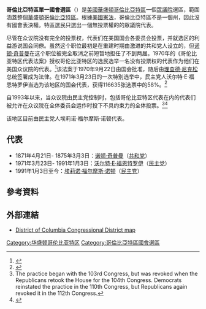 {{Infobox U.S. congressional district
|state =哥伦比亚特区
|district number = AL
|image name =District of Columbia's At-large congressional district.png
|image width = 300
|image caption =
|member type = 会议代表
|representative = 埃莉诺·福爾摩斯·諾頓
|party = 民主党
|residence = 华盛顿 
|english area = 61
|percent urban = 100.0
|percent rural = 0.0
|population = 705,749
|population year = 2019
|median income = $82,372<ref>{{Cite web |url=https://www.census.gov/mycd/?st=11 |title=存档副本 |access-date=2019-04-14 |archive-date=2019-05-15 |archive-url=https://web.archive.org/web/20190515074048/https://www.census.gov/mycd/?st=11 |dead-url=no }}</ref>
|percent white = 41
|percent black = 45.9
|percent asian = 4.1
|percent native american = 0.2
|percent native hawaiian = 0.0
|percent hispanic = 11
|percent other race = 5.8
|percent more than one race = 3
|percent blue collar = 16.3 
|percent white collar = 72.5 
|percent gray collar = 11.2 
|cpvi =D+43<ref>{{cite web
 |work=Partisan Voting Index
 |title=Districts of the 113th Congress: 2004 & 2008
 |publisher=[[The_Cook_Political_Report|The Cook Political Report]]
 |date=October 11, 2012
 |access-date=2014-02-17
 |url=http://cookpolitical.com/application/writable/uploads/2012_PVI_by_District.pdf
 |archive-date=2013-03-05
 |archive-url=https://web.archive.org/web/20130305115603/http://cookpolitical.com/application/writable/uploads/2012_PVI_by_District.pdf
 |dead-url=no
 }}</ref><ref name=Barone2014>{{cite book |last=Barone |first=Michael
 |author-link=Michael Barone (pundit) |first2=Chuck |last2=McCutcheon
 |title=The Almanac of American Politics 2014 |year=2013 |pages=358–
 |publisher=[[University_of_Chicago_Press|University of Chicago Press]] |location=[[芝加哥|芝加哥]]
 |isbn=978-0-226-10544-4|title-link=The Almanac of American Politics
 }} Copyright [[National_Journal|National Journal]].</ref>
}}
'''哥倫比亞特區單一國會選區'''（{{lang-en|District of Columbia's at-large congressional district}}）是[[美國|美國]][[華盛頓哥倫比亞特區|華盛頓哥倫比亞特區]]一個[[美國眾議院|眾議院]]選區，範圍涵蓋整個[[華盛頓哥倫比亞特區|華盛頓哥倫比亞特區]]。根據[[美國憲法|美國憲法]]，哥倫比亞特區不是一個州，因此沒有國會表決權。特區選民只選出一個無投票權的的眾議院代表。

尽管在众议院没有完全的投票权，代表们在美国国会各委员会投票，并就选区的利益游说国会同僚。虽然这个职位最初是在重建时期由激进的共和党人设立的，但[[诺顿·奇普曼|诺顿·奇普曼]]在这个职位被完全取消之前短暂地担任了不到两届。1970年的《哥伦比亚特区代表法案》授权哥伦比亚特区的选民选举一名没有投票权的代表作为他们在美国众议院的代表。<ref>{{Cite web |url=http://www.gpo.gov/fdsys/granule/STATUTE-84/STATUTE-84-Pg845-2/content-detail.html |title=存档副本 |access-date=2021-01-19 |archive-date=2018-07-18 |archive-url=https://web.archive.org/web/20180718110211/https://www.gpo.gov/fdsys/granule/STATUTE-84/STATUTE-84-Pg845-2/content-detail.html |dead-url=no }}</ref>该法案于1970年9月22日由国会批准，随后由[[理查德·尼克松|理查德·尼克松]]总统签署成为法律。在1971年3月23日的一次特别选举中，民主党人沃尔特·E·福恩特罗伊当选为该地区的国会代表，获得116635张选票中的58%。<ref>{{cite news|date=April 6, 1971|title=Fauntroy Election Certified|page=C6|work=The [[Washington_Post|Washington Post]]|url=https://pqasb.pqarchiver.com/washingtonpost_historical/access/144589292.html?FMT=ABS|access-date=February 10, 2014|archive-date=2012-10-15|archive-url=https://web.archive.org/web/20121015075415/http://pqasb.pqarchiver.com/washingtonpost_historical/access/144589292.html?FMT=ABS|dead-url=no}}</ref>

自1993年以来，当众议院由民主党控制时，包括哥伦比亚特区代表在内的代表们被允许在众议院在全体委员会运作时投下不具约束力的全体投票。<ref>The practice began with the 103rd Congress, but was revoked when the Republicans retook the House for the 104th Congress. Democrats reinstated the practice in the 110th Congress, but Republicans again revoked it in the 112th Congress.</ref><ref>{{cite news|url=https://www.washingtonpost.com/local/virginia-politics/republican-congress-denies-dc-representative-a-vote-again/2017/01/03/a8e32760-d1c8-11e6-945a-76f69a399dd5_story.html|title=Republican-led Congress denies D.C. delegate a vote. Again.|last=Portnoy|first=Jenna|date=January 3, 2017|access-date=December 17, 2018|work=The Washington Post|location=Washington, D.C.|archive-date=2021-01-28|archive-url=https://web.archive.org/web/20210128080532/https://www.washingtonpost.com/local/virginia-politics/republican-congress-denies-dc-representative-a-vote-again/2017/01/03/a8e32760-d1c8-11e6-945a-76f69a399dd5_story.html|dead-url=no}}</ref>

该地区目前由民主党人埃莉诺·福尔摩斯·诺顿代表。
== 代表 ==
*1871年4月21日- 1875年3月3日：[[诺顿·奇普曼|诺顿·奇普曼]]（[[共和党_(美国)|共和党]]）
*1971年3月23日- 1991年1月3日：[[沃尔特·E·福恩特罗伊|沃尔特·E·福恩特罗伊]]（[[民主党_(美国)|民主党]]）
*1991年1月3日至今：[[埃莉诺·福尔摩斯·诺顿|埃莉诺·福尔摩斯·诺顿]]（[[民主党_(美国)|民主党]]）

==參考資料==
{{Reflist}}


==外部連結==
*[http://www.govtrack.us/congress/findyourreps.xpd?state=DC District of Columbia Congressional District map]{{Wayback|url=http://www.govtrack.us/congress/findyourreps.xpd?state=DC |date=20120222205117 }}

{{美國國會代表團}}

[[Category:华盛顿哥伦比亚特区|Category:华盛顿哥伦比亚特区]]
[[Category:哥倫比亞特區國會選區|Category:哥倫比亞特區國會選區]]